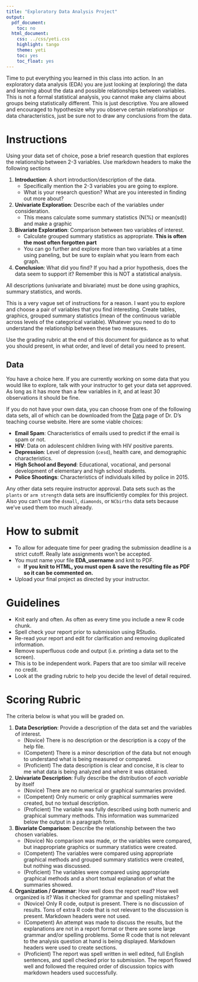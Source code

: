 ```yaml
---
title: "Exploratory Data Analysis Project"
output:
  pdf_document:
    toc: no
  html_document:
    css: ../css/yeti.css
    highlight: tango
    theme: yeti
    toc: yes
    toc_float: yes
---
```


Time to put everything you learned in this class into action. In an exploratory data analysis (EDA) you are just looking at (exploring) the data and learning about the data and possible relationships between variables. This is not a formal statistical analysis, you cannot make any claims about groups being statistically different. This is just descriptive. You are allowed and encouraged to hypothesize why you observe certain relationships or data characteristics, just be sure not to draw any conclusions from the data.

# Instructions
Using your data set of choice, pose a brief research question that explores the relationship between 2-3 variables.
Use markdown headers to make the following sections

1. **Introduction**: A short introduction/description of the data.
    - Specifically mention the 2-3 variables you are going to explore.
    - What is your research question? What are you interested in finding out more about? 
2. **Univariate Exploration**: Describe each of the variables under consideration.
    - This means calculate some summary statistics (N(%) or mean(sd)) and make a graphic
3. **Bivariate Exploration**: Comparison between two variables of interest.
    - Calculate grouped summary statistics as appropriate. **This is often the most often forgotten part**
    - You can go further and explore more than two variables at a time using paneling, but be sure to explain what you learn from each graph. 
4. **Conclusion**: What did you find? If you had a prior hypothesis, does the data seem to support it? Remember this is NOT a statistical analysis. 

All descriptions (univariate and bivariate) must be done using graphics, summary statistics, and words.


This is a very vague set of instructions for a reason. I want you to explore and choose a pair of variables that you find interesting. Create tables, graphics, grouped summary statistics (mean of the continuous variable across levels of the categorical variable). Whatever you need to do to understand the relationship between these two measures.

Use the grading rubric at the end of this document for guidance as to what you should present, in what order, and level of detail you need to present.

## Data

You have a choice here. If you are currently working on some data that you would like to explore, talk with your instructor to get your data set approved. As long as it has more than a few variables in it, and at least 30 observations it should be fine. 

If you do not have your own data, you can choose from one of the following data sets, all of which can be downloaded from the [Data](https://norcalbiostat.netlify.com/data) page of Dr. D's teaching course website. Here are some viable choices:

* **Email Spam**: Characteristics of emails used to predict if the email is spam or not.
* **HIV**: Data on adolescent children living with HIV positive parents.
* **Depression**: Level of depression (`cesd`), health care, and demographic characteristics.
* **High School and Beyond**: Educational, vocational, and personal development of elementary and high school students.
* **Police Shootings**: Characteristics of individuals killed by police in 2015.


Any other data sets require instructor approval. Data sets such as the `plants` or `arm strength` data sets are insufficiently complex for this project. Also you can't use the `dsmall`, `diamonds`, or `NCbirths` data sets because we've used them too much already.

# How to submit

* To allow for adequate time for peer grading the submission deadline is a strict cutoff. Really late assignments won't be accepted.
* You must name your file **EDA_username** and knit to PDF. 
    - **If you knit to HTML, you must open & save the resulting file as PDF so it can be commented on.**
* Upload your final project as directed by your instructor. 


# Guidelines

* Knit early and often. As often as every time you include a new R code chunk.
* Spell check your report prior to submission using RStudio.
* Re-read your report and edit for clarification and removing duplicated information.
* Remove superfluous code and output (i.e. printing a data set to the screen).
* This is to be independent work. Papers that are too similar will receive no credit.
* Look at the grading rubric to help you decide the level of detail required.


# Scoring Rubric
The criteria below is what you will be graded on. 

1. **Data Description**: Provide a description of the data set and the variables of interest.
    - (Novice) There is no description or the description is a copy of the help file.
    - (Competent) There is a minor description of the data but not enough to understand
             what is being measured or compared.
    - (Proficient) The data description is clear and concise, it is clear to me what data
             is being analyzed and where it was obtained.

2. **Univariate Description**: Fully describe the distribution of _each variable_ by itself
    - (Novice) There are no numerical or graphical summaries provided.
    - (Competent) Only numeric or only graphical summaries were created, but no textual description.
    - (Proficient) The variable was fully described using both numeric and graphical summary methods. This information was summarized below the output in a paragraph form.
    
3. **Bivariate Comparison**: Describe the relationship between the two chosen variables.
    - (Novice) No comparison was made, or the variables were compared, but
             inappropriate graphics or summary statistics were created.
    - (Competent) The variables were compared using appropriate graphical methods and
             grouped summary statistics were created, but nothing was discussed.
    - (Proficient) The variables were compared using appropriate graphical methods and
             a short textual explanation of what the summaries showed.

4. **Organization / Grammar**: How well does the report read? How well organized is it? Was it checked for grammar and spelling mistakes?
    - (Novice) Only R code, output is present. There is no discussion of results.
             Tons of extra R code that is not relevant to the discussion is present.
             Markdown headers were not used.
    - (Competent)  An attempt was made to discuss the results, but the explanations are
             not in a report format or there are some large grammar and/or spelling
             problems. Some R code that is not relevant to the analysis question at
             hand is being displayed. Markdown headers were used to create sections.
    - (Proficient) The report was spell written in well edited, full English sentences, and
             spell checked prior to submission. The report flowed well and followed
             the required order of discussion topics with markdown headers used successfully.

